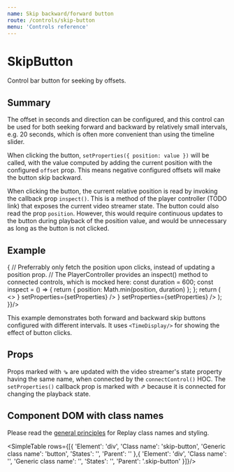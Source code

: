 ```yaml
---
name: Skip backward/forward button
route: /controls/skip-button
menu: 'Controls reference'
---
```



# SkipButton

Control bar button for seeking by offsets. 

## Summary

The offset in seconds and direction can be configured, and this control can be used for both seeking forward and backward by relatively small intervals, e.g. 20 seconds, which is often more convenient than using the timeline slider.

When clicking the button, `setProperties({ position: value })` will be called, with the value computed by adding the current position with the configured `offset` prop. This means negative configured offsets will make the button skip backward.

When clicking the button, the current relative position is read by invoking the callback prop `inspect()`. This is a method of the player controller (TODO link) that exposes the current video streamer state. The button could also read the prop `position`. However, this would require continuous updates to the button during playback of the position value, and would be unnecessary as long as the button is not clicked.

## Example

<Playground>    
  <ShowCase render={({ setProperties, position = 180 }) => {
    // Preferrably only fetch the position upon clicks, instead of updating a position prop.
    // The PlayerController provides an inspect() method to connected controls, which is mocked here:
    const duration = 600;
    const inspect = () => {
      return { position: Math.min(position, duration) };
    };
    return (
      <>
        <SkipButton offset={-20} inspect={inspect} content={<RotateCcw/>} setProperties={setProperties} />
        <TimeDisplay position={position} duration={duration} playMode={'ondemand'} />
        <SkipButton offset={40} inspect={inspect} content={<RotateCw/>} setProperties={setProperties} />
      </>
    );
  }}/>
</Playground>

This example demonstrates both forward and backward skip buttons configured with different intervals. It uses `<TimeDisplay/>` for showing the effect of button clicks.

## Props

<PropsTable of={SkipButton} />

Props marked with ⇘ are updated with the video streamer's state property having the same name, when connected by the `connectControl()` HOC. The ︎`setProperties()` callback prop is marked with ︎⇗ because it is connected for changing the playback state.

## Component DOM with class names

Please read the [general principles](/custom-replay/skins-styles) for Replay class names and styling.

<SimpleTable rows={[{ 
  'Element': 'div',
  'Class name': 'skip-button',
  'Generic class name': 'button',
  'States': '',
  'Parent': ''
},{
  'Element': 'div',
  'Class name': '',
  'Generic class name': '',
  'States': '',
  'Parent': '.skip-button'
}]}/>